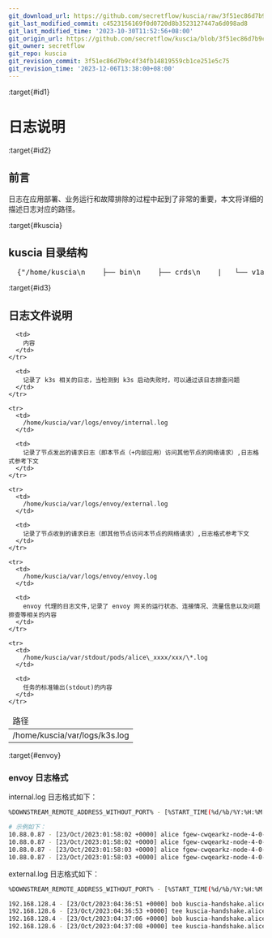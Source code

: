 ```yaml
---
git_download_url: https://github.com/secretflow/kuscia/raw/3f51ec86d7b9c4f34fb14819559cb1ce251e5c75/docs/deployment/logdescription.md
git_last_modified_commit: c4523156169f0d0720d8b3523127447a6d098ad8
git_last_modified_time: '2023-10-30T11:52:56+08:00'
git_origin_url: https://github.com/secretflow/kuscia/blob/3f51ec86d7b9c4f34fb14819559cb1ce251e5c75/docs/deployment/logdescription.md
git_owner: secretflow
git_repo: kuscia
git_revision_commit: 3f51ec86d7b9c4f34fb14819559cb1ce251e5c75
git_revision_time: '2023-12-06T13:38:00+08:00'
---
```


:target{#id1}

# 日志说明

:target{#id2}

## 前言

日志在应用部署、业务运行和故障排除的过程中起到了非常的重要，本文将详细的描述日志对应的路径。

:target{#kuscia}

## kuscia 目录结构

<pre>
  {"/home/kuscia\n    ├── bin\n    ├── crds\n    |   └── v1alpha1\n    ├── etc\n    |   ├── certs\n    |   ├── cni\n    |   ├── conf\n    |   ├── kubeconfig\n    |   ├── kuscia.kubeconfig\n    |   └── kuscia.yaml\n    ├── pause\n    |   └──  pause.tar\n    ├── scripts\n    |   ├── deploy\n    |   ├── templates\n    |   ├── test\n    |   ├── tools\n    |   └── user\n    └──  var\n        ├── k3s\n        ├── logs\n        |   ├── envoy\n        |   |   ├── envoy.log\n        |   |   ├── envoy_admin.log\n        |   |   ├── external.log\n        |   |   ├── internal.log\n        |   |   ├── kubernetes.log\n        |   |   ├── prometheus.log\n        |   |   └── zipkin.log\n        |   ├── k3s.log\n        |   └── kuscia.log\n        ├── stdout\n        └── storage\n            └── data\n"}
</pre>

:target{#id3}

## 日志文件说明

<table>
  <thead>
    <tr>
      <td>
        路径
      </td>

      <td>
        内容
      </td>
    </tr>
  </thead>

  <tbody>
    <tr>
      <td>
        /home/kuscia/var/logs/k3s.log
      </td>

      <td>
        记录了 k3s 相关的日志，当检测到 k3s 启动失败时，可以通过该日志排查问题
      </td>
    </tr>

    <tr>
      <td>
        /home/kuscia/var/logs/envoy/internal.log
      </td>

      <td>
        记录了节点发出的请求日志（即本节点（+内部应用）访问其他节点的网络请求）,日志格式参考下文
      </td>
    </tr>

    <tr>
      <td>
        /home/kuscia/var/logs/envoy/external.log
      </td>

      <td>
        记录了节点收到的请求日志（即其他节点访问本节点的网络请求）,日志格式参考下文
      </td>
    </tr>

    <tr>
      <td>
        /home/kuscia/var/logs/envoy/envoy.log
      </td>

      <td>
        envoy 代理的日志文件,记录了 envoy 网关的运行状态、连接情况、流量信息以及问题排查等相关的内容
      </td>
    </tr>

    <tr>
      <td>
        /home/kuscia/var/stdout/pods/alice\_xxxx/xxx/\*.log
      </td>

      <td>
        任务的标准输出(stdout)的内容
      </td>
    </tr>
  </tbody>
</table>

:target{#envoy}

### envoy 日志格式

internal.log 日志格式如下：

```bash
%DOWNSTREAM_REMOTE_ADDRESS_WITHOUT_PORT% - [%START_TIME(%d/%b/%Y:%H:%M:%S %z)%] %REQ(Kuscia-Source)% %REQ(Kuscia-Host?:authority)% \"%REQ(:METHOD)% %REQ(X-ENVOY-ORIGINAL-PATH?:PATH)% %PROTOCOL%\" %REQ(x-b3-traceid)% %REQ(x-b3-spanid)% %RESPONSE_CODE% %REQ(content-length)% %DURATION% %REQUEST_DURATION% %RESPONSE_DURATION% %RESPONSE_TX_DURATION% %DYNAMIC_METADATA(envoy.kuscia:request_body)% %DYNAMIC_METADATA(envoy.kuscia:response_body)%
```

```bash
# 示例如下：
10.88.0.87 - [23/Oct/2023:01:58:02 +0000] alice fgew-cwqearkz-node-4-0-fed.bob.svc "POST /org.interconnection.link.ReceiverService/Push HTTP/1.1" 743d0da7e6814c2e 743d0da7e6814c2e 200 1791 0 0 0 0 - -
10.88.0.87 - [23/Oct/2023:01:58:02 +0000] alice fgew-cwqearkz-node-4-0-fed.bob.svc "POST /org.interconnection.link.ReceiverService/Push HTTP/1.1" b2f636af87a047f8 b2f636af87a047f8 200 56 0 0 0 0 - -
10.88.0.87 - [23/Oct/2023:01:58:03 +0000] alice fgew-cwqearkz-node-4-0-fed.bob.svc "POST /org.interconnection.link.ReceiverService/Push HTTP/1.1" fdd0c66dfb0fbe45 fdd0c66dfb0fbe45 200 56 0 0 0 0 - -
10.88.0.87 - [23/Oct/2023:01:58:03 +0000] alice fgew-cwqearkz-node-4-0-fed.bob.svc "POST /org.interconnection.link.ReceiverService/Push HTTP/1.1" dc52437872f6e051 dc52437872f6e051 200 171 0 0 0 0 - -
```

external.log 日志格式如下：

```bash
%DOWNSTREAM_REMOTE_ADDRESS_WITHOUT_PORT% - [%START_TIME(%d/%b/%Y:%H:%M:%S %z)%] %REQ(Kuscia-Source)% %REQ(Kuscia-Host?:authority)% \"%REQ(:METHOD)% %REQ(X-ENVOY-ORIGINAL-PATH?:PATH)% %PROTOCOL%\" %REQ(x-b3-traceid)% %REQ(x-b3-spanid)% %RESPONSE_CODE% %REQ(content-length)% %DURATION% %DYNAMIC_METADATA(envoy.kuscia:request_body)% %DYNAMIC_METADATA(envoy.kuscia:response_body)%
```

```bash
192.168.128.4 - [23/Oct/2023:04:36:51 +0000] bob kuscia-handshake.alice.svc "GET /handshake HTTP/1.1" 01e87a178e05f967 01e87a178e05f967 200 - 0 - -
192.168.128.6 - [23/Oct/2023:04:36:53 +0000] tee kuscia-handshake.alice.svc "GET /handshake HTTP/1.1" 65a07630561d3814 65a07630561d3814 200 - 0 - -
192.168.128.4 - [23/Oct/2023:04:37:06 +0000] bob kuscia-handshake.alice.svc "GET /handshake HTTP/1.1" 8537c88b929fee67 8537c88b929fee67 200 - 0 - -
192.168.128.6 - [23/Oct/2023:04:37:08 +0000] tee kuscia-handshake.alice.svc "GET /handshake HTTP/1.1" 875d64696b98c6fa 875d64696b98c6fa 200 - 0 - -
```
